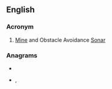 {{also|moas}}
==English==

===Acronym===
{{rfc-header|Acronym}}
{{head|en|acronym}}

# {{lb|en|military}} [[Mine]] and Obstacle Avoidance [[Sonar]]

===Anagrams===
* {{l|en|Amos}}
* {{l|en|soma}}, {{l|en|Soma}}